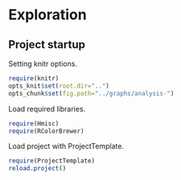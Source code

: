 Exploration
===========

Project startup
---------------

Setting knitr options.

``` {r knitr_options}
require(knitr)
opts_knit$set(root.dir="..")
opts_chunk$set(fig.path="../graphs/analysis-")
```

Load required libraries.
```{r load_libraries, warning=FALSE}
require(Hmisc)
require(RColorBrewer)
```
Load project with ProjectTemplate.

```{r load_project, warning=FALSE}
require(ProjectTemplate)
reload.project()
```
